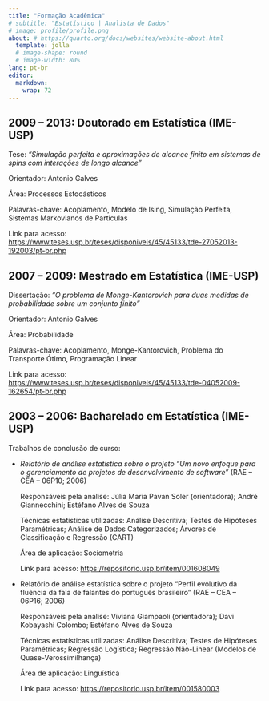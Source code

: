 ```yaml
---
title: "Formação Acadêmica"
# subtitle: "Estatístico | Analista de Dados"
# image: profile/profile.png
about: # https://quarto.org/docs/websites/website-about.html
  template: jolla
  # image-shape: round
  # image-width: 80%
lang: pt-br
editor: 
  markdown: 
    wrap: 72
---
```


## 2009 – 2013: Doutorado em Estatística (IME-USP)

Tese: *“Simulação perfeita e aproximações de alcance finito em sistemas
de spins com interações de longo alcance”*

Orientador: Antonio Galves

Área: Processos Estocásticos

Palavras-chave: Acoplamento, Modelo de Ising, Simulação Perfeita,
Sistemas Markovianos de Partículas

Link para acesso:
[https://www.teses.usp.br/teses/disponiveis/45/45133/tde-27052013-192003/pt-br.php](https://www.teses.usp.br/teses/disponiveis/45/45133/tde-27052013-192003/pt-br.php){.external
target="_blank"}

## 2007 – 2009: Mestrado em Estatística (IME-USP)

Dissertação: *“O problema de Monge-Kantorovich para duas medidas de
probabilidade sobre um conjunto finito”*

Orientador: Antonio Galves

Área: Probabilidade

Palavras-chave: Acoplamento, Monge-Kantorovich, Problema do Transporte
Ótimo, Programação Linear

Link para acesso:
[https://www.teses.usp.br/teses/disponiveis/45/45133/tde-04052009-162654/pt-br.php](https://www.teses.usp.br/teses/disponiveis/45/45133/tde-04052009-162654/pt-br.php){.external
target="_blank"}

## 2003 – 2006: Bacharelado em Estatística (IME-USP)

Trabalhos de conclusão de curso:

-   *Relatório de análise estatística sobre o projeto "Um novo enfoque
    para o gerenciamento de projetos de desenvolvimento de software"*
    (RAE – CEA – 06P10; 2006)

    Responsáveis pela análise: Júlia Maria Pavan Soler (orientadora);
    André Giannecchini; Estéfano Alves de Souza

    Técnicas estatísticas utilizadas: Análise Descritiva; Testes de
    Hipóteses Paramétricas; Análise de Dados Categorizados; Árvores de
    Classificação e Regressão (CART)

    Área de aplicação: Sociometria

    Link para acesso:
    [https://repositorio.usp.br/item/001608049](https://repositorio.usp.br/item/001608049){.external target="_blank"}

-   Relatório de análise estatística sobre o projeto "Perfil evolutivo
    da fluência da fala de falantes do português brasileiro" (RAE – CEA
    – 06P16; 2006)

    Responsáveis pela análise: Viviana Giampaoli (orientadora); Davi
    Kobayashi Colombo; Estéfano Alves de Souza

    Técnicas estatísticas utilizadas: Análise Descritiva; Testes de
    Hipóteses Paramétricas; Regressão Logística; Regressão Não-Linear
    (Modelos de Quase-Verossimilhança)

    Área de aplicação: Linguística

    Link para acesso:
    [https://repositorio.usp.br/item/001580003](https://repositorio.usp.br/item/001580003){.external target="_blank"}
